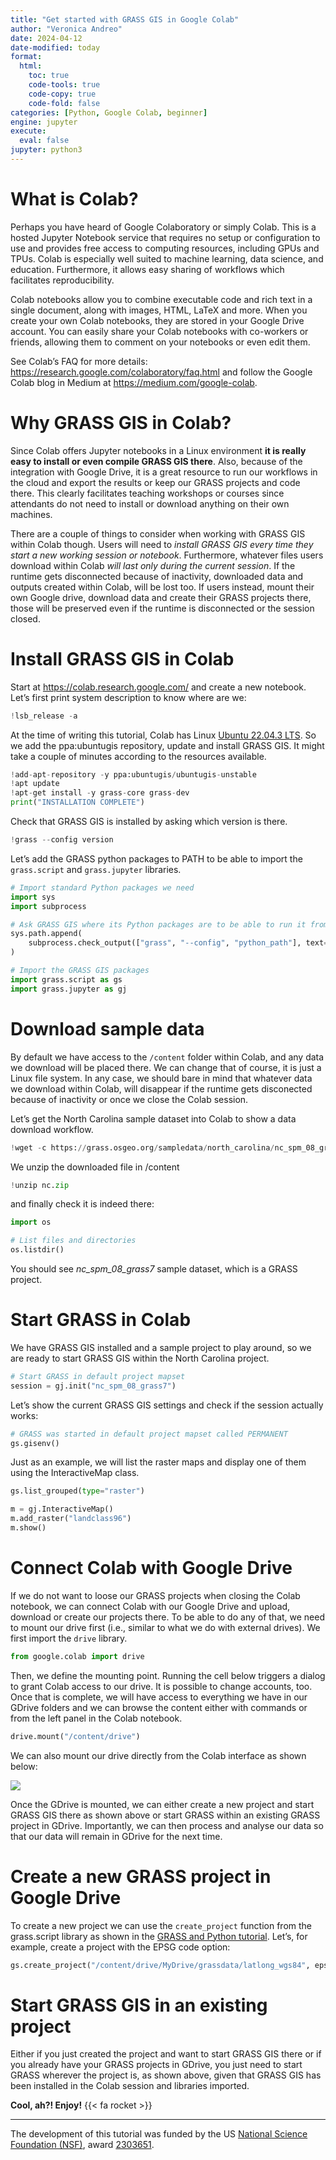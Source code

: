 ```yaml
---
title: "Get started with GRASS GIS in Google Colab"
author: "Veronica Andreo"
date: 2024-04-12
date-modified: today
format: 
  html:
    toc: true
    code-tools: true
    code-copy: true
    code-fold: false
categories: [Python, Google Colab, beginner]
engine: jupyter
execute: 
  eval: false
jupyter: python3
---
```


# What is Colab?

Perhaps you have heard of Google Colaboratory or simply Colab. This is a hosted
Jupyter Notebook service that requires no setup or configuration to use and 
provides free access to computing resources, including GPUs and TPUs. 
Colab is especially well suited to machine learning, data science, and education.
Furthermore, it allows easy sharing of workflows which facilitates reproducibility.

Colab notebooks allow you to combine executable code and rich text in a single 
document, along with images, HTML, LaTeX and more. When you create your own 
Colab notebooks, they are stored in your Google Drive account. You can easily 
share your Colab notebooks with co-workers or friends, allowing them to comment
on your notebooks or even edit them. 

::: {.callout-note}
See Colab's FAQ for more details: <https://research.google.com/colaboratory/faq.html>
and follow the Google Colab blog in Medium at <https://medium.com/google-colab>.
:::

# Why GRASS GIS in Colab?

Since Colab offers Jupyter notebooks in a Linux environment 
**it is really easy to install or even compile GRASS GIS there**. 
Also, because of the integration with Google Drive, it is a great resource to 
run our workflows in the cloud and export the results or keep our GRASS 
projects and code there. This clearly facilitates teaching workshops or courses
since attendants do not need to install or download anything on their own 
machines. 

There are a couple of things to consider when working with GRASS GIS within
Colab though. Users will need to 
*install GRASS GIS every time they start a new working session or notebook*. 
Furthermore, whatever files users download within Colab 
*will last only during the current session*. 
If the runtime gets disconnected because of inactivity, downloaded data and
outputs created within Colab, will be lost too. 
If users instead, mount their own Google drive, download data and create their 
GRASS projects there, those will be preserved even if the runtime is 
disconnected or the session closed.

# Install GRASS GIS in Colab

Start at <https://colab.research.google.com/> and create a new notebook. Let's first print system description to know where are we:

```python
!lsb_release -a
```

At the time of writing this tutorial, Colab has Linux 
[Ubuntu 22.04.3 LTS](https://medium.com/google-colab/colab-updated-to-ubuntu-22-04-lts-709a91555b3c). 
So we add the ppa:ubuntugis repository, update and install GRASS GIS. It might 
take a couple of minutes according to the resources available.

```python
!add-apt-repository -y ppa:ubuntugis/ubuntugis-unstable
!apt update
!apt-get install -y grass-core grass-dev
print("INSTALLATION COMPLETE")
```

Check that GRASS GIS is installed by asking which version is there. 

```python
!grass --config version
```

Let's add the GRASS python packages to PATH to be able to import the
`grass.script` and `grass.jupyter` libraries.

```python
# Import standard Python packages we need
import sys
import subprocess

# Ask GRASS GIS where its Python packages are to be able to run it from the notebook
sys.path.append(
    subprocess.check_output(["grass", "--config", "python_path"], text=True).strip()
)
```

```python
# Import the GRASS GIS packages
import grass.script as gs
import grass.jupyter as gj
```

# Download sample data

By default we have access to the `/content` folder within Colab, and any data we 
download will be placed there. We can change that of course, it is just a Linux
file system. In any case, we should bare in mind that whatever data we download 
within Colab, will disappear if the runtime gets disconected because of inactivity
or once we close the Colab session. 

Let's get the North Carolina sample dataset into Colab to show a data 
download workflow.

```python
!wget -c https://grass.osgeo.org/sampledata/north_carolina/nc_spm_08_grass7.zip -O nc.zip
```

We unzip the downloaded file in /content

```python
!unzip nc.zip
```

and finally check it is indeed there:

```python
import os

# List files and directories
os.listdir()
```

You should see *nc_spm_08_grass7* sample dataset, which is a GRASS project.

# Start GRASS in Colab

We have GRASS GIS installed and a sample project to play around, so we are ready
to start GRASS GIS within the North Carolina project.

```python
# Start GRASS in default project mapset
session = gj.init("nc_spm_08_grass7")
```

Let's show the current GRASS GIS settings and check if the session actually
works:

```python
# GRASS was started in default project mapset called PERMANENT
gs.gisenv()
```

Just as an example, we will list the raster maps and display one of them using 
the InteractiveMap class.

```python
gs.list_grouped(type="raster")
```

```python
m = gj.InteractiveMap()
m.add_raster("landclass96")
m.show()
```

# Connect Colab with Google Drive

If we do not want to loose our GRASS projects when closing the Colab notebook, 
we can connect Colab with our Google Drive and upload, download or create our 
projects there. To be able to do any of that, we need to mount our drive first
(i.e., similar to what we do with external drives). 
We first import the `drive` library.

```python
from google.colab import drive 
```

Then, we define the mounting point. Running the cell below triggers a dialog to 
grant Colab access to our drive. It is possible to change accounts, too. Once
that is complete, we will have access to everything we have in our GDrive folders
and we can browse the content either with commands or from the left panel in
the Colab notebook.

```python
drive.mount("/content/drive")
```

We can also mount our drive directly from the Colab interface as shown below: 

![](images/colab_mount_gdrive.png){.preview-image}

Once the GDrive is mounted, we can either create a new project and start GRASS
GIS there as shown above or start GRASS within an existing GRASS project in
GDrive. Importantly, we can then process and analyse our data so that our data
will remain in GDrive for the next time.

# Create a new GRASS project in Google Drive

To create a new project we can use the `create_project` function from the 
grass.script library as shown in the 
[GRASS and Python tutorial](). 
Let's, for example, create a project with the EPSG code option:

```python
gs.create_project("/content/drive/MyDrive/grassdata/latlong_wgs84", epsg="4326")
```

# Start GRASS GIS in an existing project

Either if you just created the project and want to start GRASS GIS there or if 
you already have your GRASS projects in GDrive, you just need to start GRASS 
wherever the project is, as shown above, given that GRASS GIS has been 
installed in the Colab session and libraries imported.

**Cool, ah?! Enjoy!** {{< fa rocket >}}


***

:::{.smaller}
The development of this tutorial was funded by the US 
[National Science Foundation (NSF)](https://www.nsf.gov/), 
award [2303651](https://www.nsf.gov/awardsearch/showAward?AWD_ID=2303651).
:::
